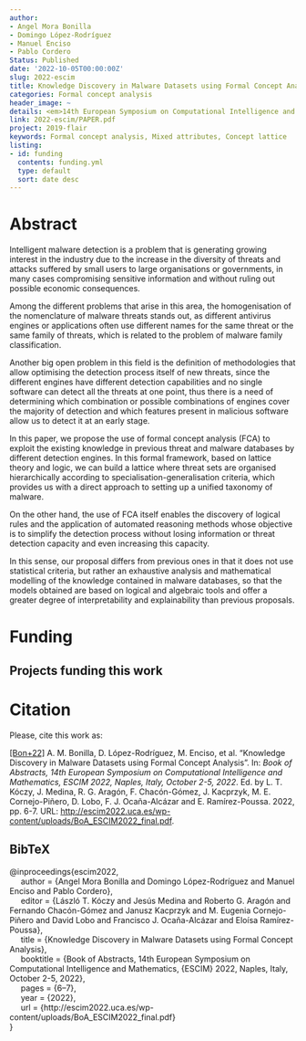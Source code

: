 ```yaml
---
author:
- Angel Mora Bonilla
- Domingo López-Rodríguez
- Manuel Enciso
- Pablo Cordero
Status: Published
date: '2022-10-05T00:00:00Z'
slug: 2022-escim
title: Knowledge Discovery in Malware Datasets using Formal Concept Analysis
categories: Formal concept analysis
header_image: ~
details: <em>14th European Symposium on Computational Intelligence and Mathematics</em>
link: 2022-escim/PAPER.pdf
project: 2019-flair
keywords: Formal concept analysis, Mixed attributes, Concept lattice
listing:
- id: funding
  contents: funding.yml
  type: default
  sort: date desc
---
```



# Abstract


Intelligent malware detection is a problem that is generating growing interest in the industry due to the increase in the diversity of threats and attacks suffered by small users to large organisations or governments, in many cases compromising sensitive information and without ruling out possible economic consequences.

Among the different problems that arise in this area, the homogenisation of the nomenclature of malware threats stands out, as different antivirus engines or applications often use different names for the same threat or the same family of threats, which is related to the problem of malware family classification. 

Another big open problem in this field is the definition of methodologies that allow optimising the detection process itself of new threats, since the different engines have different detection capabilities and no single software can detect all the threats at one point, thus there is a need of determining which combination or possible combinations of engines cover the majority of detection and which features present in malicious software allow us to detect it at an early stage.

In this paper, we propose the use of formal concept analysis (FCA) to exploit the existing knowledge in previous threat and malware databases by different detection engines. In this formal framework, based on lattice theory and logic, we can build a lattice where threat sets are organised hierarchically according to specialisation-generalisation criteria, which provides us with a direct approach to  setting up a unified taxonomy of malware.

On the other hand, the use of FCA itself enables the discovery of logical rules and the application of automated reasoning methods whose objective is to simplify the detection process without losing information or threat detection capacity and even increasing this capacity.

In this sense, our proposal differs from previous ones in that it does not use statistical criteria, but rather an exhaustive analysis and mathematical modelling of the knowledge contained in malware databases, so that the models obtained are based on logical and algebraic tools and offer a greater degree of interpretability and explainability than previous proposals.




# Funding
::: {.callout-note appearance='minimal' collapse=false}
## Projects funding this work

:::{#funding}
:::
:::




# Citation
Please, cite this work as:


<a name=bib-escim2022></a>[[Bon+22]](#cite-escim2022) A. M. Bonilla, D. López-Rodríguez, M. Enciso, et al. “Knowledge Discovery in Malware Datasets using Formal Concept Analysis”. In: _Book of Abstracts, 14th European Symposium on Computational Intelligence and Mathematics, ESCIM 2022, Naples, Italy, October 2-5, 2022_. Ed. by L. T. Kóczy, J. Medina, R. G. Aragón, F. Chacón-Gómez, J. Kacprzyk, M. E. Cornejo-Piñero, D. Lobo, F. J. Ocaña-Alcázar and E. Ramírez-Poussa. 2022, pp. 6-7. URL: [http://escim2022.uca.es/wp-content/uploads/BoA_ESCIM2022_final.pdf](http://escim2022.uca.es/wp-content/uploads/BoA_ESCIM2022_final.pdf).

::: {.callout-note appearance="minimal" collapse=true}

## BibTeX

@inproceedings{escim2022,<br>&nbsp;&nbsp;&nbsp;&nbsp;  author    = {Angel Mora Bonilla and Domingo López-Rodríguez and Manuel Enciso and Pablo Cordero},<br>&nbsp;&nbsp;&nbsp;&nbsp;  editor    = {László T. Kóczy and Jesús Medina and Roberto G. Aragón and Fernando Chacón-Gómez and Janusz Kacprzyk and M. Eugenia Cornejo-Piñero and David Lobo and Francisco J. Ocaña-Alcázar and Eloísa Ramírez-Poussa},<br>&nbsp;&nbsp;&nbsp;&nbsp;  title     = {Knowledge Discovery in Malware Datasets using Formal Concept Analysis},<br>&nbsp;&nbsp;&nbsp;&nbsp;  booktitle = {Book of Abstracts, 14th European Symposium on Computational Intelligence and Mathematics, {ESCIM} 2022, Naples, Italy, October 2-5, 2022},<br>&nbsp;&nbsp;&nbsp;&nbsp;  pages     = {6--7},<br>&nbsp;&nbsp;&nbsp;&nbsp;  year      = {2022},<br>&nbsp;&nbsp;&nbsp;&nbsp;  url       = {http://escim2022.uca.es/wp-content/uploads/BoA_ESCIM2022_final.pdf}<br>}

:::


